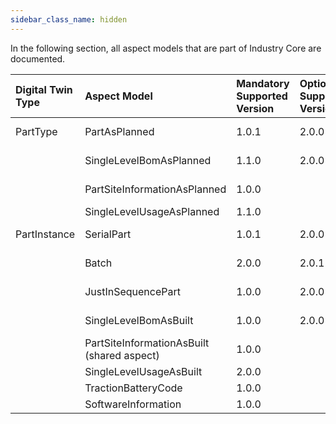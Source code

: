 ```yaml
---
sidebar_class_name: hidden
---
```


In the following section, all aspect models that are part of Industry Core are documented. 

| Digital Twin Type | Aspect Model | Mandatory Supported Version | Optionally Supported Versions | KIT |
| :-- | :-- | :-- | :-- | :-- |
| PartType | PartAsPlanned | 1.0.1 | 2.0.0 | Industry Core |
| | SingleLevelBomAsPlanned | 1.1.0 | 2.0.0 | Industry Core |
| | PartSiteInformationAsPlanned | 1.0.0 | | Industry Core |
| | SingleLevelUsageAsPlanned | 1.1.0 | | Traceability |
| PartInstance | SerialPart | 1.0.1 | 2.0.0 | Industry Core |
| | Batch | 2.0.0 | 2.0.1 | Industry Core |
| | JustInSequencePart | 1.0.0 | 2.0.0 | Industry Core |
| | SingleLevelBomAsBuilt | 1.0.0 | 2.0.0 | Industry Core |
| | PartSiteInformationAsBuilt (shared aspect) | 1.0.0 | | Industry Core |
| | SingleLevelUsageAsBuilt | 2.0.0 | | Traceability |
| | TractionBatteryCode | 1.0.0 | | Traceability |
| | SoftwareInformation | 1.0.0 | | Traceability |